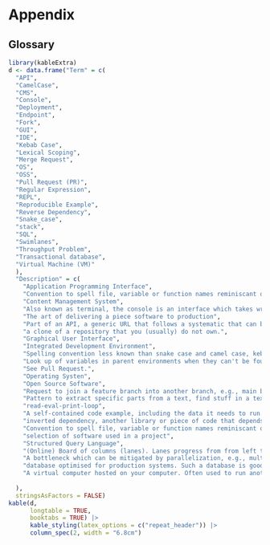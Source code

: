 # Appendix {-}

## Glossary {-}

```r
library(kableExtra)
d <- data.frame("Term" = c(
  "API",
  "CamelCase",
  "CMS",
  "Console",
  "Deployment",
  "Endpoint",
  "Fork",
  "GUI",
  "IDE",
  "Kebab Case",
  "Lexical Scoping",
  "Merge Request",
  "OS",
  "OSS",
  "Pull Request (PR)",
  "Regular Expression",
  "REPL",
  "Reproducible Example",
  "Reverse Dependency",
  "Snake_case",
  "stack",
  "SQL",
  "Swimlanes",
  "Throughput Problem",
  "Transactional database",
  "Virtual Machine (VM)"
  ),
  "Description" = c(
    "Application Programming Interface",
    "Convention to spell file, variable or function names reminiscant of a camel, e.g., doSomething()",
    "Content Management System",
    "Also known as terminal, the console is an interface which takes written user commands. Bash is one of the most popular terminals on OS level, but scripting languages like Python and R have consoles to communicate with there interpreter,too.",
    "The art of delivering a piece software to production",
    "Part of an API, a generic URL that follows a systematic that can be exploited to automate machine-to-machine data exchange.",
    "a clone of a repository that you (usually) do not own.",
    "Graphical User Interface",
    "Integrated Development Environment",
    "Spelling convention less known than snake case and camel case, kebap case looks like this: my-super-folder.",
    "Look up of variables in parent environments when they can't be found in the current environment. Be aware that this is the default behavior of R.",
    "See Pull Request.",
    "Operating Systen",
    "Open Source Software",
    "Request to join a feature branch into another branch, e.g., main branch. Sometimes it's also called merge request.",
    "Pattern to extract specific parts from a text, find stuff in a text.",
    "read-eval-print-loop",
    "A self-contained code example, including the data it needs to run.",
    "inverted dependency, another library or piece of code that depends on the code at hand.",
    "Convention to spell file, variable or function names reminiscant of a snake, e.g., do_something()",
    "selection of software used in a project",
    "Structured Query Language",
    "(Online) Board of columns (lanes). Lanes progress from from left to right and carry issues.",
    "A bottleneck which can be mitigated by parallelization, e.g., multiple containers running in parallel.",
    "database optimised for production systems. Such a database is good at reading and writing individual rows without affecting the other and while taking care of data integrity.",
    "A virtual computer hosted on your computer. Often used to run another OS inside your main OS for testing purposes."
    
  ),
  stringsAsFactors = FALSE)
kable(d,
      longtable = TRUE,
      booktabs = TRUE) |>
      kable_styling(latex_options = c("repeat_header")) |>
      column_spec(2, width = "6.8cm")

```


<!-- ## Testing --> 




















